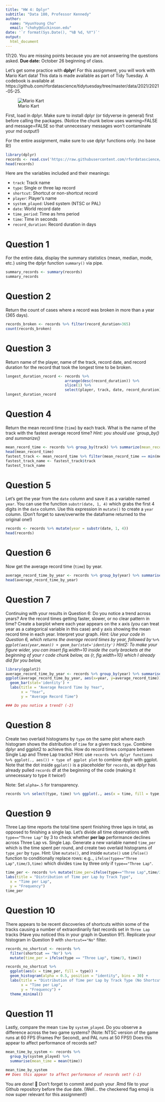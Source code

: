 ```yaml
---
title: "HW 4: Dplyr"
subtitle: "Data 180, Professor Kennedy"
author: 
  name: "HyunYoung Cho"
  email: "chohy@dickinson.edu"
date: '`r format(Sys.Date(), "%B %d, %Y")`'
output: 
  html_document
---
```

17/20. You are missing points because you are not answering the questions asked. 
**Due date:** October 26 beginning of class.

Let's get some practice with **dplyr**! For this assignment, you will work with Mario Kart data! This data is made available as part of Tidy Tuesday. A codebook is available at https://github.com/rfordatascience/tidytuesday/tree/master/data/2021/2021-05-25.

![Mario Kart](https://camo.githubusercontent.com/248411ba0d52bb38f1dccd3f74ed9d5a37f56aa95dbfb92518768b020959576c/68747470733a2f2f692e696e73696465722e636f6d2f356337643361313932363238393833663866373137623166)

First, load in dplyr. Make sure to install dplyr (or tidyverse in general) first before calling the packages. (Notice the chunk below uses warning=FALSE and message=FALSE so that unnecessary messages won't contaminate your md output!)

For the entire assignment, make sure to use dplyr functions only. (no base R!)

```r
library(dplyr)
records <- read.csv('https://raw.githubusercontent.com/rfordatascience/tidytuesday/master/data/2021/2021-05-25/records.csv')
head(records)
```

Here are the variables included and their meanings:

- `track`: </t>Track name <br>
- `type`: </t>Single or three lap record  <br>
- `shortcut`: </t>Shortcut or non-shortcut record  <br>
- `player`: </t>Player’s name  <br>
- `system_played`: </t>Used system (NTSC or PAL)<br>
- `date`: </t>World record date  <br>
- `time_period`: </t>Time as hms period  <br>
- `time`: </t>Time in seconds  <br>
- `record_duration`: </t>Record duration in days  <br>


# Question 1
For the entire data, display the summary statistics (mean, median, mode, etc.) using the dplyr function `summary()` via pipe.

```r
summary_records <- summary(records)
summary_records
```
# Question 2
Return the count of cases where a record was broken in more than a year (365 days).

```r
records_broken <- records %>% filter(record_duration>365)
count(records_broken)
```
# Question 3
Return name of the player, name of the track, record date, and record duration for the record that took the longest time to be broken.

```r
longest_duration_record <- records %>% 
                           arrange(desc(record_duration)) %>% 
                           slice(1) %>% 
                           select(player, track, date, record_duration)
longest_duration_record
```

# Question 4
Return the mean record time (`time`) by each track. What is the name of the track with the fastest average record time? *Hint: you should use `group_by() and summarize()*

```r
mean_record_time <- records %>% group_by(track) %>% summarize(mean_record_time = mean(time))
head(mean_record_time)
fastest_track <- mean_record_time %>% filter(mean_record_time == min(mean_record_time))
fastest_track_name <- fastest_track$track
fastest_track_name
```
# Question 5
Let's get the year from the `date` column and save it as a variable named `year`. You can use the function `substr(date, 1, 4)` which grabs the first 4 digits in the `date` column. Use this expression in `mutate()` to create a `year` column. (Don't forget to save/overwrite the dataframe returned to the original one!)

```r
records <- records %>% mutate(year = substr(date, 1, 4))
head(records)
```

# Question 6
Now get the average record time (`time`) by year.

```r
average_record_time_by_year <- records %>% group_by(year) %>% summarise(average_record_time = mean(time))
head(average_record_time_by_year)
```
# Question 7
Continuing with your results in Question 6: Do you notice a trend across years? Are the record times getting faster, slower, or no clear pattern in time? Create a barplot where each year appears on the x axis (you can treat year as a categorical variable in this case) and y axis showing the mean record time in each year. Interpret your graph. *Hint: Use your code in Question 6, which returns the average record times by year, followed by ` %>% ggplot(aes(year,mean)) + geom_bar(stat='identity')` Hint2: To make your figure wider, you can insert fig.width=10 inside the curly brackets at the beginning of your r code chunk below, as {r, fig.width=10} which I already did for you below,*

```r
library(ggplot2)
average_record_time_by_year <- records %>% group_by(year) %>% summarise(average_record_time = mean(time))
ggplot(average_record_time_by_year, aes(x=year, y=average_record_time)) + 
  geom_bar(stat='identity') +
  labs(title = "Average Record Time by Year",
       x = "Year",
       y = "Average Record Time")

### Do you notice a trend? (-2)
```

# Question 8
Create two overlaid histograms by `type` on the same plot where each histogram shows the distribution of `time` for a given track `type`. Combine dplyr and ggplot2 to achieve this. How do record times compare between Single Lap and Three Lap tracks? Hint: use `records %>% dplyr functions %>% ggplot(., aes()) + type of ggplot plot` to combine dpylr with ggplot. Note that the dot inside `ggplot()` is a placeholder for `records`, as dplyr has already pulled `records` df at the beginning of the code (making it unnecessary to type it twice!)

Note: Set `alpha=.5` for transparency.

```r
records %>% select(type, time) %>% ggplot(., aes(x = time, fill = type, alpha = .5)) + geom_histogram() + labs(title = "Distribution of Record Times by Track Type")
```

# Question 9
Three Lap time reports the total time spent finishing three laps in total, as opposed to finishing a single lap. Let's divide all time observations with `type=="Three Lap"` by 3 to check whether **per lap** performance declines across Three Lap vs. Single Lap. Generate a new variable named `time_per` which is the time spent per round, and create two overlaid histograms of `type_per` by `type`. Hint: Use `mutate()`, and inside `mutate()` use `ifelse()` function to conditionally replace rows: e.g.., `ifelse(type=="Three Lap",time/3,time)` which divides `time` by three only if `type=="Three Lap"`.

```r
time_per <- records %>% mutate(time_per=ifelse(type=="Three Lap",time/3,time)) %>% ggplot(., aes(time_per,fill=type)) + geom_histogram(position="identity",alpha=.5) +
labs(title = "Distribution of Time per Lap by Track Type",
  x = "Time per Lap",
  y = "Frequency")
time_per
```
# Question 10
There appears to be recent discoveries of shortcuts within some of the tracks causing a number of extraordinarily fast records set in `Three Lap` tracks (Have you noticed this in your graph in Question 9?). Replicate your histogram in Question 9 with `shortcut=="No"` filter.

```r
records_no_shortcut <- records %>% 
  filter(shortcut == "No") %>% 
  mutate(time_per = ifelse(type == "Three Lap", time/3, time))

records_no_shortcut %>%
  ggplot(aes(x = time_per, fill = type)) +
  geom_histogram(alpha = 0.5, position = "identity", bins = 30) +
  labs(title = "Distribution of Time per Lap by Track Type (No Shortcut)",
       x = "Time per Lap",
       y = "Frequency") +
  theme_minimal()
```

# Question 11
Lastly, compare the mean `time` by `system_played`. Do you observe a difference across the two game systems? (Note: NTSC version of the game runs at 60 FPS (Frames Per Second), and PAL runs at 50 FPS!) Does this appear to affect performance of records set?

```r
mean_time_by_system <- records %>% 
  group_by(system_played) %>% 
  summarise(mean_time = mean(time))

mean_time_by_system
## Does this appear to affect performance of records set? (-1)
```

You are done! 🏁 Don't forget to commit and push your .Rmd file to your Github repository before the due date. (Well... the checkered flag emoji is now super relevant for this assignment!)


